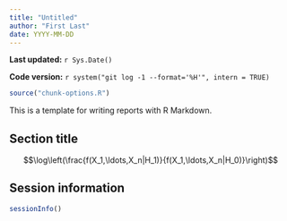 ```yaml
---
title: "Untitled"
author: "First Last"
date: YYYY-MM-DD
---
```


**Last updated:** `r Sys.Date()`

**Code version:** `r system("git log -1 --format='%H'", intern = TRUE)`

```r
source("chunk-options.R")
```

This is a template for writing reports with R Markdown.

## Section title

$$\log\left(\frac{f(X_1,\ldots,X_n|H_1)}{f(X_1,\ldots,X_n|H_0)}\right)$$

## Session information

```r
sessionInfo()
```
